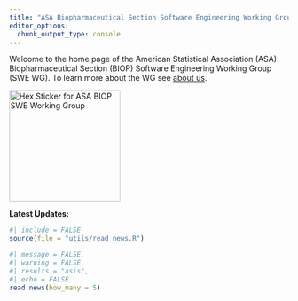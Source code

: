 ```yaml
---
title: "ASA Biopharmaceutical Section Software Engineering Working Group"
editor_options: 
  chunk_output_type: console
---
```


Welcome to the home page of the American Statistical Association (ASA) Biopharmaceutical Section (BIOP) Software Engineering Working Group (SWE WG). To learn more about the WG see [about us](goals.qmd).

<img src="sticker/sticker-1200.png" alt="Hex Sticker for ASA BIOP SWE Working Group" width="200"/>

**Latest Updates:**

```r
#| include = FALSE
source(file = "utils/read_news.R")
```

```r
#| message = FALSE,
#| warning = FALSE,
#| results = "asis",
#| echo = FALSE
read.news(how_many = 5)
```
